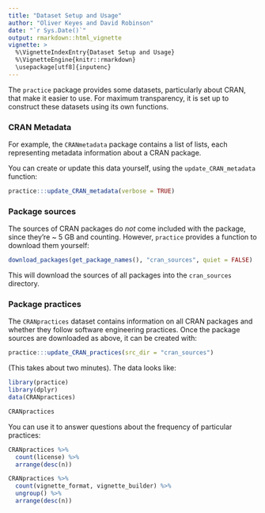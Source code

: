 ```yaml
---
title: "Dataset Setup and Usage"
author: "Oliver Keyes and David Robinson"
date: "`r Sys.Date()`"
output: rmarkdown::html_vignette
vignette: >
  %\VignetteIndexEntry{Dataset Setup and Usage}
  %\VignetteEngine{knitr::rmarkdown}
  \usepackage[utf8]{inputenc}
---
```


The `practice` package provides some datasets, particularly about CRAN, that make it easier to use. For maximum transparency, it is set up to construct these datasets using its own functions.

### CRAN Metadata

For example, the `CRANmetadata` package contains a list of lists, each representing metadata information about a CRAN package.

You can create or update this data yourself, using the `update_CRAN_metadata` function:

```r
practice:::update_CRAN_metadata(verbose = TRUE)
```

### Package sources

The sources of CRAN packages do *not* come included with the package, since they're ~ 5 GB and counting. However, `practice` provides a function to download them yourself:

```r
download_packages(get_package_names(), "cran_sources", quiet = FALSE)
```

This will download the sources of all packages into the `cran_sources` directory.

### Package practices

The `CRANpractices` dataset contains information on all CRAN packages and whether they follow software engineering practices. Once the package sources are downloaded as above, it can be created with:

```r
practice:::update_CRAN_practices(src_dir = "cran_sources")
```

(This takes about two minutes).  The data looks like:

```r
library(practice)
library(dplyr)
data(CRANpractices)

CRANpractices
```

You can use it to answer questions about the frequency of particular practices:

```r
CRANpractices %>%
  count(license) %>%
  arrange(desc(n))

CRANpractices %>%
  count(vignette_format, vignette_builder) %>%
  ungroup() %>%
  arrange(desc(n))
```
